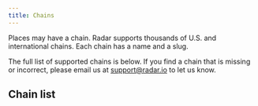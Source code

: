 ```yaml
---
title: Chains
---
```



Places may have a chain. Radar supports thousands of U.S. and international chains. Each chain has a name and a slug.

The full list of supported chains is below. If you find a chain that is missing or incorrect, please email us at <a href="mailto:support@radar.io">support@radar.io</a> to let us know.

## Chain list

<ChainsTable />